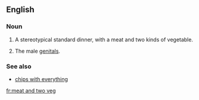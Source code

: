 ==English==

===Noun===
{{en-noun|-|head=[[meat]] [[and]] [[two]] [[veg]]}}

# {{label|en|British|Ireland|colloquial}} A stereotypical standard dinner, with a meat and two kinds of vegetable.
# {{label|en|British|slang}} The male [[genitals]].

===See also===
* [[chips with everything]]
[[fr:meat and two veg]]